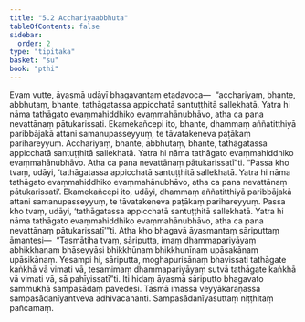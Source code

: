 ```yaml
---
title: "5.2 Acchariyaabbhuta"
tableOfContents: false
sidebar:
  order: 2
type: "tipitaka"
basket: "su"
book: "pthi"
---
```



<DynamicBreadcrumb />

<Division number="162" book="pthi" bookNo="8" page="95">

<Paragraph number="330" book="pthi">
Evaṃ vutte, āyasmā udāyī bhagavantaṃ etadavoca—  “acchariyaṃ, bhante, abbhutaṃ, bhante, tathāgatassa appicchatā santuṭṭhitā sallekhatā. Yatra hi nāma tathāgato evaṃmahiddhiko evaṃmahānubhāvo, atha ca pana nevattānaṃ pātukarissati. Ekamekañcepi ito, bhante, dhammaṃ aññatitthiyā paribbājakā attani samanupasseyyuṃ, te tāvatakeneva paṭākaṃ parihareyyuṃ. Acchariyaṃ, bhante, abbhutaṃ, bhante, tathāgatassa appicchatā santuṭṭhitā sallekhatā. Yatra hi nāma tathāgato evaṃmahiddhiko evaṃmahānubhāvo. Atha ca pana nevattānaṃ pātukarissatī”ti.
</Paragraph>

<Paragraph number="331" book="pthi">
“Passa kho tvaṃ, udāyi, ‘tathāgatassa appicchatā santuṭṭhitā sallekhatā. Yatra hi nāma tathāgato evaṃmahiddhiko evaṃmahānubhāvo, atha ca pana nevattānaṃ pātukarissati’. Ekamekañcepi ito, udāyi, dhammaṃ aññatitthiyā paribbājakā attani samanupasseyyuṃ, te tāvatakeneva paṭākaṃ parihareyyuṃ. Passa kho tvaṃ, udāyi, ‘tathāgatassa appicchatā santuṭṭhitā sallekhatā. Yatra hi nāma tathāgato evaṃmahiddhiko evaṃmahānubhāvo, atha ca pana nevattānaṃ pātukarissatī’”ti.
</Paragraph>

</Division>
<Division number="163" book="pthi" bookNo="8" page="96">

<Paragraph number="332" book="pthi">
Atha kho bhagavā āyasmantaṃ sāriputtaṃ āmantesi—  “Tasmātiha tvaṃ, sāriputta, imaṃ dhammapariyāyaṃ abhikkhaṇaṃ bhāseyyāsi bhikkhūnaṃ bhikkhunīnaṃ upāsakānaṃ upāsikānaṃ. Yesampi hi, sāriputta, moghapurisānaṃ bhavissati tathāgate kaṅkhā vā vimati vā, tesamimaṃ dhammapariyāyaṃ sutvā tathāgate kaṅkhā vā vimati vā, sā pahīyissatī”ti. Iti hidaṃ āyasmā sāriputto bhagavato sammukhā sampasādaṃ pavedesi. Tasmā imassa veyyākaraṇassa sampasādanīyantveva adhivacananti.

</Paragraph>
</Division>

<Paragraph number="333" type="center" book="pthi">
Sampasādanīyasuttaṃ niṭṭhitaṃ pañcamaṃ.
</Paragraph>